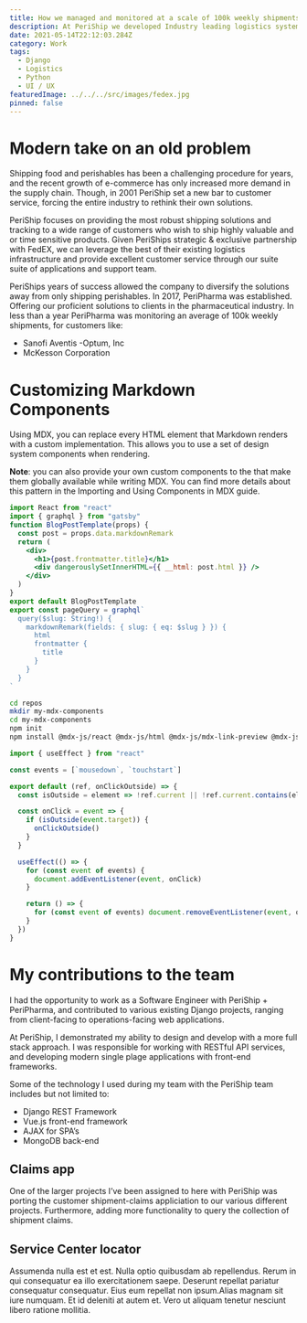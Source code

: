 ```yaml
---
title: How we managed and monitored at a scale of 100k weekly shipments
description: At PeriShip we developed Industry leading logistics systems used by thousands of companies nationwide.
date: 2021-05-14T22:12:03.284Z
category: Work
tags:
  - Django
  - Logistics
  - Python
  - UI / UX
featuredImage: ../../../src/images/fedex.jpg
pinned: false
---
```



# Modern take on an old problem

Shipping food and perishables has been a challenging procedure for years, and the recent growth of e-commerce has only increased more demand in the supply chain. Though, in 2001 PeriShip set a new bar to customer service, forcing the entire industry to rethink their own solutions.

PeriShip focuses on providing the most robust shipping solutions and tracking to a wide range of customers who wish to ship highly valuable and or time sensitive products. Given PeriShips strategic & exclusive partnership with FedEX, we can leverage the best of their existing logistics infrastructure and provide excellent customer service through our suite suite of applications and support team.

PeriShips years of success allowed the company to diversify the solutions away from only shipping perishables. In 2017, PeriPharma was established. Offering our proficient solutions to clients in the pharmaceutical industry. In less than a year PeriPharma was monitoring an average of 100k weekly shipments, for customers like:

- Sanofi Aventis
-Optum, Inc
- McKesson Corporation

# Customizing Markdown Components

Using MDX, you can replace every HTML element that Markdown renders with a custom implementation. This allows you to use a set of design system components when rendering.

**Note**: you can also provide your own custom components to the that make them globally available while writing MDX. You can find more details about this pattern in the Importing and Using Components in MDX guide.

```jsx 
import React from "react"
import { graphql } from "gatsby"
function BlogPostTemplate(props) {
  const post = props.data.markdownRemark
  return (
    <div>
      <h1>{post.frontmatter.title}</h1>
      <div dangerouslySetInnerHTML={{ __html: post.html }} />
    </div>
  )
}
export default BlogPostTemplate
export const pageQuery = graphql`
  query($slug: String!) {
    markdownRemark(fields: { slug: { eq: $slug } }) {
      html
      frontmatter {
        title
      }
    }
  }
`
```

```bash
cd repos
mkdir my-mdx-components
cd my-mdx-components
npm init
npm install @mdx-js/react @mdx-js/html @mdx-js/mdx-link-preview @mdx-js/mdx-link-preview-styles
```

```jsx
import { useEffect } from "react"

const events = [`mousedown`, `touchstart`]

export default (ref, onClickOutside) => {
  const isOutside = element => !ref.current || !ref.current.contains(element)

  const onClick = event => {
    if (isOutside(event.target)) {
      onClickOutside()
    }
  }

  useEffect(() => {
    for (const event of events) {
      document.addEventListener(event, onClick)
    }

    return () => {
      for (const event of events) document.removeEventListener(event, onClick)
    }
  })
}
```

# My contributions to the team

I had the opportunity to work as a Software Engineer with PeriShip + PeriPharma, and contributed to various existing Django projects, ranging from client-facing to operations-facing web applications.

At PeriShip, I demonstrated my ability to design and develop with a more full stack approach. I was responsible for working with RESTful API services, and developing modern single plage applications with front-end frameworks.

Some of the technology I used during my team with the PeriShip team includes but not limited to:

- Django REST Framework
- Vue.js front-end framework
- AJAX for SPA’s
- MongoDB back-end

## Claims app
One of the larger projects I’ve been assigned to here with PeriShip was porting the customer shipment-claims appliciation to our various different projects. Furthermore, adding more functionality to query the collection of shipment claims.

## Service Center locator
Assumenda nulla est et est. Nulla optio quibusdam ab repellendus. Rerum in qui consequatur ea illo exercitationem saepe. Deserunt repellat pariatur consequatur consequatur. Eius eum repellat non ipsum.Alias magnam sit iure numquam. Et id deleniti at autem et. Vero ut aliquam tenetur nesciunt libero ratione mollitia.